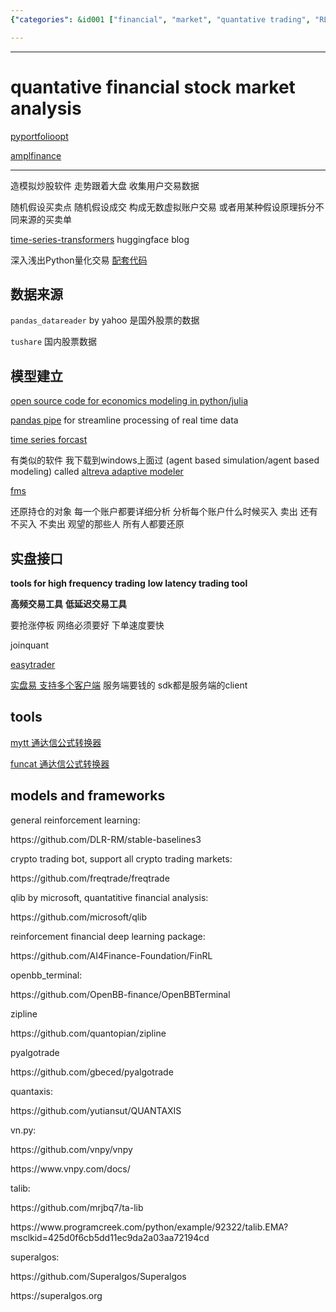 ```yaml
---
{"categories": &id001 ["financial", "market", "quantative trading", "RL", "stock market", "trading"], "category": "Stock Market Analysis", "date": "2022-06-09 06:38:29", "description": "This article provides an overview of popular Python libraries and frameworks for stock market analysis, trading software development, and high-frequency/low latency trading. It covers tools such as Altreva Adaptive Modeler, fms, MyTT, funcat, stable-baselines3, crypto trading bots, qlib, FinRL, OpenBBTerminal, Zipline, and Pyalgotrade, which can be used for tasks like data preprocessing, algorithm development, backtesting, and live trading. The article aims to help developers choose the right tool or combination of tools based on their specific needs.", "tags": *id001, "title": "Quantatitive Financial Stock Market Analysis"}

---
```


------

# quantative financial stock market analysis

[pyportfolioopt](https://github.com/robertmartin8/PyPortfoiloOpt)

[amplfinance](https://github.com/ampl/amplpyfinance)

----

造模拟炒股软件 走势跟着大盘 收集用户交易数据

随机假设买卖点 随机假设成交 构成无数虚拟账户交易 或者用某种假设原理拆分不同来源的买卖单

[time-series-transformers](https://huggingface.co/blog/time-series-transformers) huggingface blog

深入浅出Python量化交易 [配套代码](https://www.wqyunpan.com/resourceDetail.html?id=257365&openId=oUgl9wSv5p1X-HH-MnP4jFvTIlHM&qrcodeId=219912&sign=ZTVkOGM1MGRhZDJjLTE2NjE3NjA4MDQyNzQ=)

## 数据来源

`pandas_datareader` by yahoo 是国外股票的数据

`tushare` 国内股票数据

## 模型建立

[open source code for economics modeling in python/julia](https://quantecon.org/)

[pandas pipe](https://sinyi-chou.github.io/python-pandas-pipe/#:~:text=Pipe%20is%20a%20method%20in%20pandas.DataFrame%20capable%20of,can%20be%20combined%20with%20method%20chaining%20without%20nesting.) for streamline processing of real time data

[time series forcast](https://zhuanlan.zhihu.com/p/385094015)

有类似的软件 我下载到windows上面过 (agent based simulation/agent based modeling) called [altreva adaptive modeler]()

[fms](https://pythonhosted.org/fms/)

还原持仓的对象 每一个账户都要详细分析 分析每个账户什么时候买入 卖出 还有不买入 不卖出 观望的那些人 所有人都要还原

## 实盘接口

**tools for high frequency trading** **low latency trading tool**

**高频交易工具** **低延迟交易工具**

要抢涨停板 网络必须要好 下单速度要快

joinquant

[easytrader](https://github.com/shidenggui/easytrader)

[实盘易 支持多个客户端](http://www.iguuu.com/e) 服务端要钱的 sdk都是服务端的client

## tools

[mytt 通达信公式转换器](https://github.com/mpquant/MyTT)

[funcat 通达信公式转换器](https://github.com/cedricporter/funcat)

## models and frameworks

general reinforcement learning:

https://github.com/DLR-RM/stable-baselines3

crypto trading bot, support all crypto trading markets:

https://github.com/freqtrade/freqtrade

qlib by microsoft, quantatitive financial analysis:

https://github.com/microsoft/qlib

reinforcement financial deep learning package:

https://github.com/AI4Finance-Foundation/FinRL

openbb_terminal:

https://github.com/OpenBB-finance/OpenBBTerminal

zipline

https://github.com/quantopian/zipline

pyalgotrade

https://github.com/gbeced/pyalgotrade

quantaxis:

https://github.com/yutiansut/QUANTAXIS

vn.py:

https://github.com/vnpy/vnpy

https://www.vnpy.com/docs/

talib:

https://github.com/mrjbq7/ta-lib

https://www.programcreek.com/python/example/92322/talib.EMA?msclkid=425d0f6cb5dd11ec9da2a03aa72194cd

superalgos:

https://github.com/Superalgos/Superalgos

https://superalgos.org

